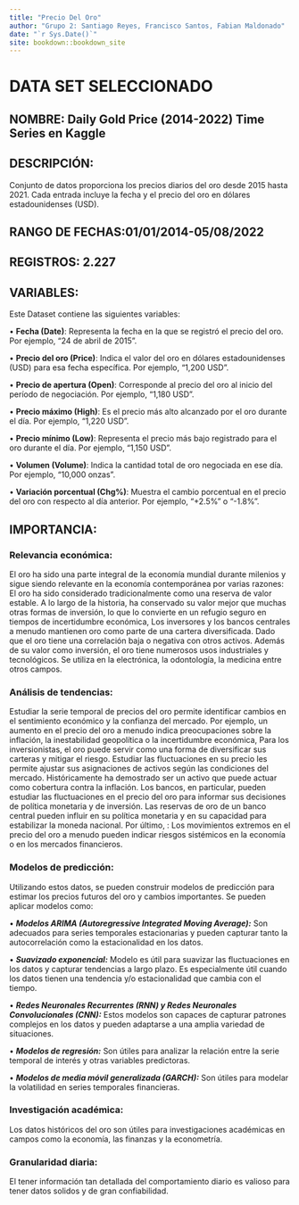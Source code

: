 ```yaml
--- 
title: "Precio Del Oro"
author: "Grupo 2: Santiago Reyes, Francisco Santos, Fabian Maldonado"
date: "`r Sys.Date()`"
site: bookdown::bookdown_site
---
```


# DATA SET SELECCIONADO
## NOMBRE: Daily Gold Price (2014-2022) Time Series en Kaggle

## DESCRIPCIÓN:
Conjunto de datos proporciona los precios diarios del oro desde 2015 hasta 2021. Cada entrada incluye la fecha y el precio del oro en dólares estadounidenses (USD).

## RANGO DE FECHAS:01/01/2014-05/08/2022

## REGISTROS: 2.227

## VARIABLES:
Este Dataset contiene las siguientes variables:  

•	**Fecha (Date)**: Representa la fecha en la que se registró el precio del oro. Por ejemplo, “24 de abril de 2015”.  

•	**Precio del oro (Price)**: Indica el valor del oro en dólares estadounidenses (USD) para esa fecha específica. Por ejemplo, “1,200 USD”.  

•	**Precio de apertura (Open)**: Corresponde al precio del oro al inicio del período de negociación. Por ejemplo, “1,180 USD”.  

•	**Precio máximo (High)**: Es el precio más alto alcanzado por el oro durante el día. Por ejemplo, “1,220 USD”.  

•	**Precio mínimo (Low)**: Representa el precio más bajo registrado para el oro durante el día. Por ejemplo, “1,150 USD”.  

•	**Volumen (Volume)**: Indica la cantidad total de oro negociada en ese día. Por ejemplo, “10,000 onzas”.  

•	**Variación porcentual (Chg%)**: Muestra el cambio porcentual en el precio del oro con respecto al día anterior. Por ejemplo, “+2.5%” o “-1.8%”.  



## IMPORTANCIA:
### **Relevancia económica**: 
El oro ha sido una parte integral de la economía mundial durante milenios y sigue siendo relevante en la economía contemporánea por varias razones: El oro ha sido considerado tradicionalmente como una reserva de valor estable. A lo largo de la historia, ha conservado su valor mejor que muchas otras formas de inversión, lo que lo convierte en un refugio seguro en tiempos de incertidumbre económica, Los inversores y los bancos centrales a menudo mantienen oro como parte de una cartera diversificada. Dado que el oro tiene una correlación baja o negativa con otros activos. Además de su valor como inversión, el oro tiene numerosos usos industriales y tecnológicos. Se utiliza en la electrónica, la odontología, la medicina entre otros campos.  


### **Análisis de tendencias**: 
Estudiar la serie temporal de precios del oro permite identificar cambios en el sentimiento económico y la confianza del mercado. Por ejemplo, un aumento en el precio del oro a menudo indica preocupaciones sobre la inflación, la inestabilidad geopolítica o la incertidumbre económica, Para los inversionistas, el oro puede servir como una forma de diversificar sus carteras y mitigar el riesgo. Estudiar las fluctuaciones en su precio les permite ajustar sus asignaciones de activos según las condiciones del mercado. Históricamente ha demostrado ser un activo que puede actuar como cobertura contra la inflación. Los bancos, en particular, pueden estudiar las fluctuaciones en el precio del oro para informar sus decisiones de política monetaria y de inversión. Las reservas de oro de un banco central pueden influir en su política monetaria y en su capacidad para estabilizar la moneda nacional. Por último, : Los movimientos extremos en el precio del oro a menudo pueden indicar riesgos sistémicos en la economía o en los mercados financieros.  

### **Modelos de predicción**: 
Utilizando estos datos, se pueden construir modelos de predicción para estimar los precios futuros del oro y cambios importantes.  Se pueden aplicar modelos como: 

•	***Modelos ARIMA (Autoregressive Integrated Moving Average):*** Son adecuados para series temporales estacionarias y pueden capturar tanto la autocorrelación como la estacionalidad en los datos.  

•	***Suavizado exponencial:*** Modelo es útil para suavizar las fluctuaciones en los datos y capturar tendencias a largo plazo. Es especialmente útil cuando los datos tienen una tendencia y/o estacionalidad que cambia con el tiempo.  

•	***Redes Neuronales Recurrentes (RNN) y Redes Neuronales Convolucionales (CNN):*** Estos modelos son capaces de capturar patrones complejos en los datos y pueden adaptarse a una amplia variedad de situaciones.  

•	***Modelos de regresión:*** Son útiles para analizar la relación entre la serie temporal de interés y otras variables predictoras.  

•	***Modelos de media móvil generalizada (GARCH):*** Son útiles para modelar la volatilidad en series temporales financieras.  


### **Investigación académica**: 
Los datos históricos del oro son útiles para investigaciones académicas en campos como la economía, las finanzas y la econometría.

### **Granularidad diaria**: 
El tener información tan detallada del comportamiento diario es valioso para tener datos solidos y de gran confiabilidad.

